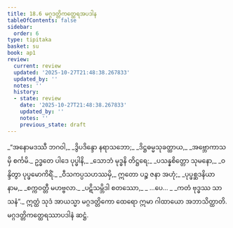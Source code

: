 ```yaml
---
title: 18.6 မဂ္ဂဒတ္တိကတ္ထေရအပဒါန
tableOfContents: false
sidebar:
  order: 6
type: tipitaka
basket: su
book: ap1
review:
  current: review
  updated: '2025-10-27T21:48:38.267833'
  updated_by: ''
  notes: ''
  history:
  - state: review
    date: '2025-10-27T21:48:38.267833'
    updated_by: ''
    notes: ''
    previous_state: draft
---
```



<ReviewStatus review={frontmatter.review} showDetails={true} />

<HypothesisAnnotation frontmatter={frontmatter} />

<DynamicBreadcrumb />

<Division number="26" book="ap1" e="ch" v="20" p="209">

<Paragraph number="2545" type="verses" book="ap1">
_“အနောမဒဿီ ဘဂဝါ,_  
_ဒွိပဒိန္ဒော နရာသဘော;_  
_ဒိဋ္ဌဓမ္မသုခတ္ထာယ,_  
_အဗ္ဘောကာသမှိ စင်္ကမိ._  

</Paragraph>

</Division>
<Division number="27" book="ap1" e="ch" v="20" p="210">

<Paragraph number="2546" type="verses" book="ap1">
ဥဒ္ဓတေ ပါဒေ ပုပ္ဖါနိ,_  
_သောဘံ မုဒ္ဓနိ တိဋ္ဌရေ;_  
_ပသန္နစိတ္တော သုမနော,_  
_ဝန္ဒိတွာ ပုပ္ဖမောကိရိံ._  

</Paragraph>

</Division>
<Division number="28" book="ap1" e="ch" v="20" p="210">

<Paragraph number="2547" type="verses" book="ap1">
_ဝီသကပ္ပသဟဿမှိ,_  
ဣတော ပဉ္စ ဇနာ အဟုံ;_  
_ပုပ္ဖစ္ဆဒနိယာ နာမ,_  
_စက္ကဝတ္တီ မဟဗ္ဗလာ._  

</Paragraph>

</Division>
<Division number="29" book="ap1" e="ch" v="20" p="210">

<Paragraph number="2548" type="verses" book="ap1">
_ပဋိသမ္ဘိဒါ စတဿော,_  
_ …ပေ… _  
_ကတံ ဗုဒ္ဓဿ သာသနံ”._  

</Paragraph>

<Paragraph number="2549" book="ap1">
ဣတ္ထံ သုဒံ အာယသ္မာ မဂ္ဂဒတ္တိကော ထေရော ဣမာ ဂါထာယော အဘာသိတ္ထာတိ.

</Paragraph>
</Division>

<Paragraph number="2550" type="center" book="ap1">
မဂ္ဂဒတ္တိကတ္ထေရဿာပဒါနံ ဆဋ္ဌံ.
</Paragraph>